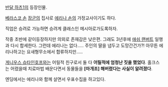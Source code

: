 [[반달 하츠1]]의 등장인물.

[[베라스코 손]] [[장군]]의 집사로 [[에리나 손]]의 가정교사이기도 하다.

직업은 승려로 가능하면 승려계 클래스인 메시아로가도록하자.

작중 초반에 같이등장하지만 의외로 존재감은 낮은편. 그래도 3년후에 [[애쉬 랜버트]] 일행과 다시 합세한다. 그런데 에리나는 없다..... 주인의 딸을 냅두고 도망간건가?! 아무튼 에리나하고는 요새형무소에서 합류하지만.....

[[게니우스 슈타인호프]]와는 어릴적 친구로서 둘 다 '''어릴적에 엄청난 짓을 했었다'''. 홀크스는 어렸을때 치료마법 배운다면서 동물들을 '''[마개조] 해버렸다는 사실이 알려졌다'''.

엔딩에서는 에리나와 함께 살면서 우표수집을 하고있다.
